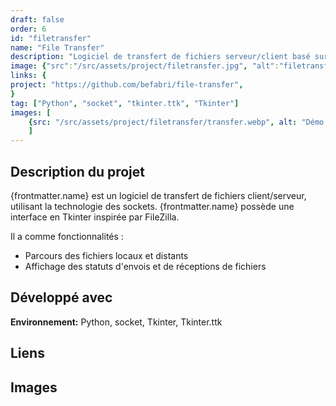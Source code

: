 ```yaml
---
draft: false
order: 6
id: "filetransfer"
name: "File Transfer"
description: "Logiciel de transfert de fichiers serveur/client basé sur les sockets, doté d'une interface en Tkinter."
image: {"src":"/src/assets/project/filetransfer.jpg", "alt":"filetransfer"}
links: {
project: "https://github.com/befabri/file-transfer",
}
tag: ["Python", "socket", "tkinter.ttk", "Tkinter"]
images: [
    {src: "/src/assets/project/filetransfer/transfer.webp", alt: "Démo d'un transfère de fichiers"}
    ]
---
```


## Description du projet

{frontmatter.name} est un logiciel de transfert de fichiers client/serveur, utilisant la technologie des sockets. {frontmatter.name} possède une interface en Tkinter inspirée par FileZilla.

Il a comme fonctionnalités :

-   Parcours des fichiers locaux et distants
-   Affichage des statuts d'envois et de réceptions de fichiers

## Développé avec

**Environnement:** Python, socket, Tkinter, Tkinter.ttk

## Liens

<Link href="https://github.com/befabri/file-transfer" text="Code source"  />

## Images
